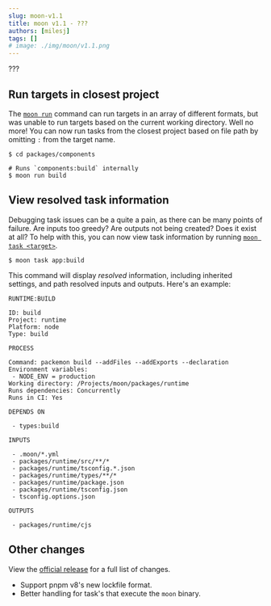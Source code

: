 ```yaml
---
slug: moon-v1.1
title: moon v1.1 - ???
authors: [milesj]
tags: []
# image: ./img/moon/v1.1.png
---
```


???

<!--truncate-->

## Run targets in closest project

The [`moon run`](/docs/commands/run) command can run targets in an array of different formats, but
was unable to run targets based on the current working directory. Well no more! You can now run
tasks from the closest project based on file path by omitting `:` from the target name.

```shell
$ cd packages/components

# Runs `components:build` internally
$ moon run build
```

## View resolved task information

Debugging task issues can be a quite a pain, as there can be many points of failure. Are inputs too
greedy? Are outputs not being created? Does it exist at all? To help with this, you can now view
task information by running [`moon task <target>`](/docs/commands/task).

```shell
$ moon task app:build
```

This command will display _resolved_ information, including inherited settings, and path resolved
inputs and outputs. Here's an example:

```
RUNTIME:BUILD

ID: build
Project: runtime
Platform: node
Type: build

PROCESS

Command: packemon build --addFiles --addExports --declaration
Environment variables:
 - NODE_ENV = production
Working directory: /Projects/moon/packages/runtime
Runs dependencies: Concurrently
Runs in CI: Yes

DEPENDS ON

 - types:build

INPUTS

 - .moon/*.yml
 - packages/runtime/src/**/*
 - packages/runtime/tsconfig.*.json
 - packages/runtime/types/**/*
 - packages/runtime/package.json
 - packages/runtime/tsconfig.json
 - tsconfig.options.json

OUTPUTS

 - packages/runtime/cjs
```

## Other changes

View the [official release](https://github.com/moonrepo/moon/releases/tag/v1.1.0) for a full list of
changes.

- Support pnpm v8's new lockfile format.
- Better handling for task's that execute the `moon` binary.
